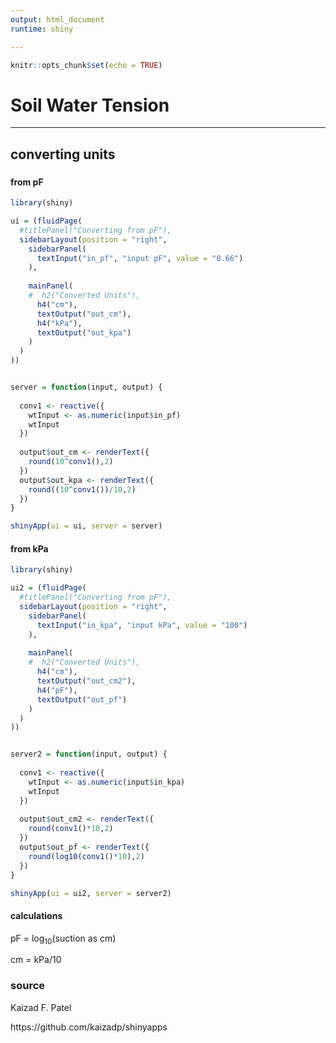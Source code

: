 ```yaml
---
output: html_document
runtime: shiny

---
```


```r
knitr::opts_chunk$set(echo = TRUE)
```
# Soil Water Tension
***
## converting units



### {.tabset .tabset-fade .tabset-pills}

#### from pF

```r
library(shiny)

ui = (fluidPage(
  #titlePanel("Converting from pF"),
  sidebarLayout(position = "right",
    sidebarPanel(
      textInput("in_pf", "input pF", value = "0.66")
    ),
    
    mainPanel(
    #  h2("Converted Units"),
      h4("cm"),
      textOutput("out_cm"),
      h4("kPa"),
      textOutput("out_kpa")
    )
  )
))


server = function(input, output) {
  
  conv1 <- reactive({
    wtInput <- as.numeric(input$in_pf)
    wtInput
  })
  
  output$out_cm <- renderText({
    round(10^conv1(),2)
  })
  output$out_kpa <- renderText({
    round((10^conv1())/10,2)
  })
}

shinyApp(ui = ui, server = server)
```


#### from kPa

```r
library(shiny)

ui2 = (fluidPage(
  #titlePanel("Converting from pF"),
  sidebarLayout(position = "right",
    sidebarPanel(
      textInput("in_kpa", "input kPa", value = "100")
    ),
    
    mainPanel(
    #  h2("Converted Units"),
      h4("cm"),
      textOutput("out_cm2"),
      h4("pF"),
      textOutput("out_pf")
    )
  )
))


server2 = function(input, output) {
  
  conv1 <- reactive({
    wtInput <- as.numeric(input$in_kpa)
    wtInput
  })
  
  output$out_cm2 <- renderText({
    round(conv1()*10,2)
  })
  output$out_pf <- renderText({
    round(log10(conv1()*10),2)
  })
}

shinyApp(ui = ui2, server = server2)
```


#### calculations

pF = log<sub>10</sub>(suction as cm)

cm = kPa/10


### source
Kaizad F. Patel

https://github.com/kaizadp/shinyapps

